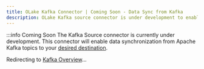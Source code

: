 ```yaml
---
title: OLake Kafka Connector | Coming Soon - Data Sync from Kafka
description: OLake Kafka source connector is under development to enable data sync from Kafka topics. Join the community for updates and real-time support.
---
```



:::info Coming Soon
The Kafka Source connector is currently under development. This connector will enable data synchronization from Apache Kafka topics to your [desired destination](/docs/writers/iceberg/catalog/rest).

Redirecting to [Kafka Overview](/docs/connectors/kafka)...